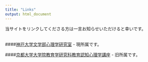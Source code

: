 ```yaml
---
title: "Links"
output: html_document
---
```


当サイトをリンクしてくださる方は一言お知らせいただけると幸いです。
<br/><br/>

####<a href="http://www.lit.kobe-u.ac.jp/psychology/" target="_blank">神戸大学文学部心理学研究室</a>
- 現所属です。

####<a href="http://cogpsy.educ.kyoto-u.ac.jp/" target="_blank">京都大学大学院教育学研究科教育認知心理学講座</a>
- 旧所属です。

